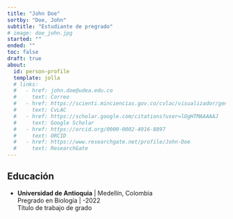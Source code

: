 ```yaml
---
title: "John Doe"
sortby: "Doe, John"
subtitle: "Estudiante de pregrado"
# image: doe_john.jpg
started: ""
ended: ""
toc: false
draft: true
about:
  id: person-profile
  template: jolla
  # links:
  #   - href: john.doe@udea.edu.co
  #     text: Correo
  #   - href: https://scienti.minciencias.gov.co/cvlac/visualizador/generarCurriculoCv.do?cod_rh=0000034401
  #     text: CvLAC
  #   - href: https://scholar.google.com/citations?user=lOgHTMAAAAAJ
  #     text: Google Scholar
  #   - href: https://orcid.org/0000-0002-4916-8897
  #     text: ORCID
  #   - href: https://www.researchgate.net/profile/John-Doe
  #     text: ResearchGate
---
```


:::{#person-profile}
:::



## Educación

-   **Universidad de Antioquia** \| Medellín, Colombia\
    Pregrado en Biología \| -2022\
    Título de trabajo de grado